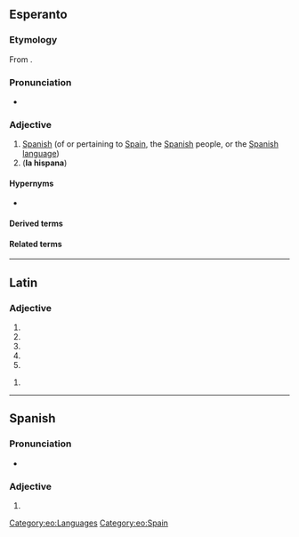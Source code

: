 ==Esperanto==

===Etymology===
From {{af|eo|hispano|t1=a Spaniard|-a}}.

===Pronunciation===
* {{audio|LL-Q143 (epo)-Lepticed7-hispana.wav|Audio|lang=eo}}

===Adjective===
{{eo-head}}

# [[Spanish]] (of or pertaining to [[Spain]], the [[Spanish]] people, or the [[Spanish]] [[language]])
# ('''la hispana''') {{clipping of|[[la]] [[hispana lingvo]]||the Spanish language|lang=eo}}

====Hypernyms====
* {{l|eo|eŭropa|t=European}}

====Derived terms====
{{der3
|eo|{{l|eo|hispana lingvo|t=Spanish language}}
|{{l|eo|hispanlingvano}}, {{l|eo|hispanparolanto|t=a Spanish speaker, a [[hispanophone]]}}
|{{l|eo|hispanparola}}, {{l|eo|hispanparolanta|t=Spanish-speaking}}
}}

====Related terms====
{{rel2
|eo|{{l|eo|hispane|t=in Spanish}}
|{{l|eo|Hispanio|t=Spain}}
}}

{{eo GCSE|4}}

[[Category:eo:Languages]]
[[Category:eo:Spain]]

----

==Latin==

===Adjective===
{{la-adj-form|hispāna}}

# {{inflection of|hispānus||nom|f|s|lang=la}}
# {{inflection of|hispānus||nom|n|p|lang=la}}
# {{inflection of|hispānus||acc|n|p|lang=la}}
# {{inflection of|hispānus||voc|f|s|lang=la}}
# {{inflection of|hispānus||voc|n|p|lang=la}}

{{la-adj-form|hispānā}}

# {{inflection of|hispānus||abl|f|s|lang=la}}

----

==Spanish==

===Pronunciation===
* {{es-IPA}}

===Adjective===
{{head|es|adjective form|g=f-s}}

# {{es-adj form of|hispano|f|sg}}